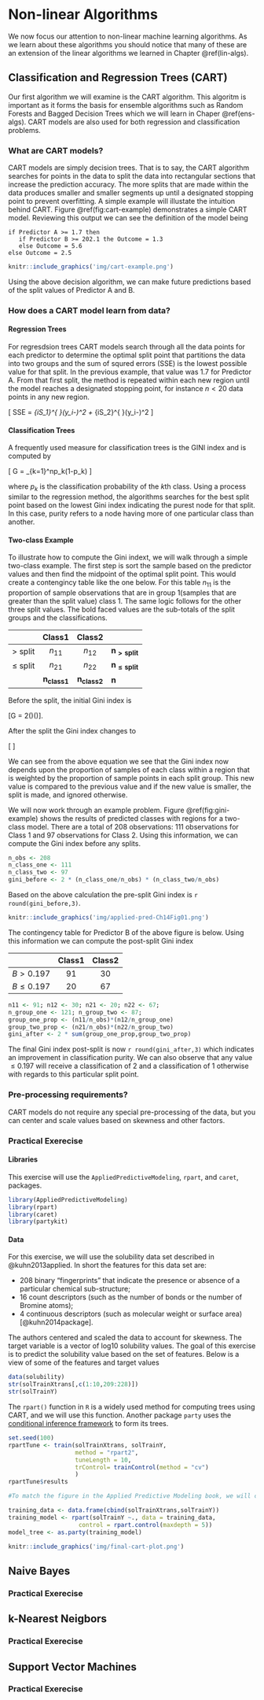 # Non-linear Algorithms {#non-lin-algs}

We now focus our attention to non-linear machine learning algorithms. As we learn about these algorithms you should notice that many of these are an extension of the linear algorithms we learned in Chapter \@ref(lin-algs).  

## Classification and Regression Trees (CART)

Our first algorithm we will examine is the CART algorithm. This algoritm is important as it forms the basis for ensemble algorithms such as Random Forests and Bagged Decision Trees which we will learn in Chaper \@ref(ens-algs). CART models are also used for both regression and classification problems. 

### What are CART models? {-}

CART models are simply decision trees. That is to say, the CART algorithm searches for points in the data to split the data into rectangular sections that increase the prediction accuracy. The more splits that are made within the data produces smaller and smaller segments up until a designated stopping point to prevent overfitting. A simple example will illustate the intuition behind CART.  Figure \@ref(fig:cart-example) demonstrates a simple CART model. Reviewing this output we can see the definition of the model being

```
if Predictor A >= 1.7 then
   if Predictor B >= 202.1 the Outcome = 1.3
   else Outcome = 5.6
else Outcome = 2.5
```

```r
knitr::include_graphics('img/cart-example.png')
```

Using the above decision algorithm, we can make future predictions based of the split values of Predictor A and B. 

### How does a CART model learn from data? {-}

#### Regression Trees {-}

For regresdsion trees CART models search through all the data points for each predictor to determine the optimal split point that partitions the data into two groups and the sum of squred errors (SSE) is the lowest possible value for that split. In the previous example, that value was 1.7 for Predictor A. From that first split, the method is repeated within each new region until the model reaches a designated stopping point, for instance $n < 20$ data points in any new region. 


\[
SSE\ =\ \sum_{i\in S_1}^{ }\left(y_i-\overline{y_1}\right)^2\ +\ \sum_{i\in S_2}^{ }\left(y_i-\overline{y_2}\right)^2
\]


#### Classification Trees {-}

A frequently used measure for classification trees is the GINI index and is computed by

\[
G\ =\ \sum_{k=1}^np_k\times\left(1-p_k\right)
\]

where $p_k$ is the classification probability of the $k$th class. Using a process similar to the regression method, the algorithms searches for the best split point based on the lowest Gini index indicating the purest node for that split. In this case, purity refers to a node having more of one particular class than another. 

#### Two-class Example {-}
To illustrate how to compute the Gini indext, we will walk through a simple two-class example. The first step is sort the sample based on the predictor values and then find the midpoint of the optimal split point. This would create a contengincy table like the one below. For this table $n_{11}$ is the proportion of sample observations that are in group 1(samples that are greater than the split value) class 1. The same logic follows for the other three split values. The bold faced values are the sub-totals of the split groups and the classifications. 

                        Class1                      Class2
--------------  -----------------------  -----------------------  ---------------------------
$>$ split          $n_{11}$               $n_{12}$                 $\mathbf{n_{>split}}$ 
$\leq$ split       $n_{21}$               $n_{22}$                 $\mathbf{n_{\leq split}}$
                 $\mathbf{n_{class1}}$    $\mathbf{n_{class2}}$    $\mathbf{n}$
---------------------------------------------------------------------------------------------

Before the split, the initial Gini index is 

\[G = 2\left(\frac{n_{class1}}{n}\right)\left(\frac{n_{class2}}{n}\right)\]. 

After the split the Gini index changes to

\[
\begin{align}
G &=\ 2\left[\left(\frac{n_{11}}{n_{>split}}\right)\left(\frac{n_{12}}{n_{>split}}\right)\left(\frac{n_{>split}}{n}\right)\ +\ \left(\frac{n_{21}}{n_{\leq split}}\right)\left(\frac{n_{22}}{n_{\leq split}}\right)\left(\frac{n_{\leq split}}{n}\right)\right]\\
&=\ 2\left[\left(\frac{n_{11}}{n}\right)\left(\frac{n_{12}}{n_{>split}}\right)\ +\ \left(\frac{n_{21}}{n}\right)\left(\frac{n_{22}}{n_{\leq split}}\right)\right]
\end{align}
\]

We can see from the above equation we see that the Gini index now depends upon the proportion of samples of each class within a region that is weighted by the proportion of sample points in each split group. This new value is compared to the previous value and if the new value is smaller, the split is made, and ignored otherwise. 

We will now work through an example problem. Figure \@ref(fig:gini-example) shows the results of predicted classes with regions for a two-class model. There are a total of 208 observations: 111 observations for Class 1 and 97 observations for Class 2. Using this information, we can compute the Gini index before any splits.

```r
n_obs <- 208
n_class_one <- 111
n_class_two <- 97
gini_before <- 2 * (n_class_one/n_obs) * (n_class_two/n_obs)
```

Based on the above calculation the pre-split Gini index is `r round(gini_before,3)`. 

```r
knitr::include_graphics('img/applied-pred-Ch14Fig01.png')
```


The contingency table for Predictor B of the above figure is below. Using this information we can compute the post-split Gini index 

                  Class1     Class2
--------------  ---------- ----------
$B > 0.197$         91         30
$B \leq 0.197$      20         67
-------------------------------------

```r
n11 <- 91; n12 <- 30; n21 <- 20; n22 <- 67;
n_group_one <- 121; n_group_two <- 87;
group_one_prop <- (n11/n_obs)*(n12/n_group_one)
group_two_prop <- (n21/n_obs)*(n22/n_group_two)
gini_after <- 2 * sum(group_one_prop,group_two_prop)
```

The final Gini index post-split is now `r round(gini_after,3)` which indicates an improvement in classification purity. We can also observe that any value $\leq 0.197$ will receive a classification of 2 and a classification of 1 otherwise with regards to this particular split point. 

### Pre-processing requirements? {-}

CART models do not require any special pre-processing of the data, but you can center and scale values based on skewness and other factors.

### Practical Exerecise

#### Libraries{-}
This exercise will use the ``AppliedPredictiveModeling``, ``rpart``, and ``caret``, packages.

```r
library(AppliedPredictiveModeling)
library(rpart)
library(caret)
library(partykit)
```

#### Data {-}
For this exercise, we will use the solubility data set described in @kuhn2013applied. In short the features for this data set are:

* 208 binary "fingerprints" that indicate the presence or absence of a particular chemical sub-structure; 
* 16 count descriptors (such as the number of bonds or the number of Bromine atoms);
* 4 continuous descriptors (such as molecular weight or surface area) [@kuhn2014package]. 

The authors centered and scaled the data to account for skewness. The target variable is a vector of log10 solubility values. The goal of this exercise is to predict the solubility value based on the set of features. Below is a view of some of the features and target values

```r
data(solubility)
str(solTrainXtrans[,c(1:10,209:228)])
str(solTrainY)
```

The ``rpart()`` function in `R` is a widely used method for computing trees using CART, and we will use this function. Another package ``party`` uses the [conditional inference framework](https://stats.stackexchange.com/questions/12140/conditional-inference-trees-vs-traditional-decision-trees) to form its trees.

```r
set.seed(100)
rpartTune <- train(solTrainXtrans, solTrainY,
                   method = "rpart2",
                   tuneLength = 10,
                   trControl= trainControl(method = "cv")
                   )
rpartTune$results

#To match the figure in the Applied Predictive Modeling book, we will choose a max depth of 5.

training_data <- data.frame(cbind(solTrainXtrans,solTrainY))
training_model <- rpart(solTrainY ~., data = training_data,
                    control = rpart.control(maxdepth = 5))
model_tree <- as.party(training_model)
```

```r
knitr::include_graphics('img/final-cart-plot.png')
```

## Naive Bayes

### Practical Exerecise

## k-Nearest Neigbors

### Practical Exerecise

## Support Vector Machines

### Practical Exerecise


